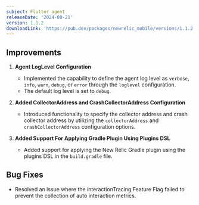 ```yaml
---
subject: Flutter agent
releaseDate: '2024-08-21'
version: 1.1.2
downloadLink: 'https://pub.dev/packages/newrelic_mobile/versions/1.1.2'
---
```


## Improvements

1. **Agent LogLevel Configuration**
    - Implemented the capability to define the agent log level as `verbose`, `info`, `warn`, `debug`, or `error` through the `loglevel` configuration.
    - The default log level is set to `debug`.

2. **Added CollectorAddress and CrashCollectorAddress Configuration**
    - Introduced functionality to specify the collector address and crash collector address by utilizing the `collectorAddress` and `crashCollectorAddress` configuration options.

3. **Added Support For Applying Gradle Plugin Using Plugins DSL**
    - Added support for applying the New Relic Gradle plugin using the plugins DSL in the `build.gradle` file.

## Bug Fixes
- Resolved an issue where the interactionTracing Feature Flag failed to prevent the collection of auto interaction metrics.
